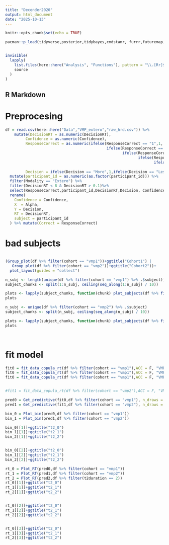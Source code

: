 ```yaml
---
title: "Decender2020"
output: html_document
date: "2025-10-13"
---
```


```r
knitr::opts_chunk$set(echo = TRUE)

pacman::p_load(tidyverse,posterior,tidybayes,cmdstanr, furrr,futuremap,ordbetareg, future.apply, patchwork,purrr)


invisible(
  lapply(
    list.files(here::here("Analysis", "Functions"), pattern = "\\.[Rr]$", full.names = TRUE),
    source
  )
)
```

## R Markdown

# Preprocesing

```r
df = read.csv(here::here("Data","VMP_extero","raw_hrd.csv")) %>% 
    mutate(DecisionRT = as.numeric(DecisionRT),
         Confidence = as.numeric(Confidence),
         ResponseCorrect = as.numeric(ifelse(ResponseCorrect == "1",1,
                                             ifelse(ResponseCorrect == "1.0",1,
                                                    ifelse(ResponseCorrect == "True",1,
                                                           ifelse(ResponseCorrect == "0",0,
                                                                  ifelse(ResponseCorrect == "0.0",0,
                                                                         ifelse(ResponseCorrect == "False",0,NA))))))),
         Decision = ifelse(Decision == "More",1,ifelse(Decision == "Less",0,NA))) %>% 
  mutate(participant_id = as.numeric(as.factor(participant_id))) %>%
  filter(Modality == "Extero") %>% 
  filter(DecisionRT < 8 & DecisionRT > 0.1)%>% 
  select(ResponseCorrect,participant_id,DecisionRT,Decision, Confidence, ConfidenceRT, Alpha,cohort)  %>% drop_na() %>% 
  rename(
    Confidence = Confidence,
    X  = Alpha,
    Y = Decision,
    RT = DecisionRT,
    subject = participant_id
  ) %>% mutate(Correct = ResponseCorrect)
```

# bad subjects
```r


```



```r
(Group_plot(df %>% filter(cohort == "vmp1"))+ggtitle("Cohort1") | 
   Group_plot(df %>% filter(cohort == "vmp2"))+ggtitle("Cohort2"))+
  plot_layout(guides = "collect")
```


```r
n_subj <- length(unique(df %>% filter(cohort == "vmp1") %>% .$subject))
subject_chunks <- split(1:n_subj, ceiling(seq_along(1:n_subj) / 10))

plots <- lapply(subject_chunks, function(chunk) plot_subjects(df %>% filter(cohort == "vmp1"), chunk, bin = 7))
plots
```


```r
n_subj <- unique(df %>% filter(cohort == "vmp2") %>% .$subject)
subject_chunks <- split(n_subj, ceiling(seq_along(n_subj) / 10))

plots <- lapply(subject_chunks, function(chunk) plot_subjects(df %>% filter(cohort == "vmp2"), chunk, bin = 7))
plots




```

# fit model

```r

fit0 = fit_data_copula_rt(df %>% filter(cohort == "vmp1"),ACC = F, "VMP1",modeltype = "pure")
fit0 = fit_data_copula_rt(df %>% filter(cohort == "vmp1"),ACC = F, "VMP1",modeltype = "meta_un")
fit0 = fit_data_copula_rt(df %>% filter(cohort == "vmp1"),ACC = F, "VMP1",modeltype = "meta_un_rt_un")


#fit1 = fit_data_copula_rt(df %>% filter(cohort == "vmp2"),ACC = F, "VMP2")
```


```r
pred0 = Get_predictive(fit0,df %>% filter(cohort == "vmp1"), n_draws = 10)
pred1 = Get_predictive(fit1,df %>% filter(cohort == "vmp2"), n_draws = 10)
```






```r
bin_0 = Plot_bin(pred0,df %>% filter(cohort == "vmp1"))
bin_1 = Plot_bin(pred1,df %>% filter(cohort == "vmp2"))

bin_0[[1]]+ggtitle("t2_0")
bin_1[[1]]+ggtitle("t2_1")
bin_2[[1]]+ggtitle("t2_2")


bin_0[[2]]+ggtitle("t2_0")
bin_1[[2]]+ggtitle("t2_1")
bin_2[[2]]+ggtitle("t2_2")

```


```r
rt_0 = Plot_RT(pred0,df %>% filter(cohort == "vmp1"))
rt_1 = Plot_RT(pred1,df %>% filter(cohort == "vmp2"))
rt_2 = Plot_RT(pred2,df %>% filter(t2duration == 2))
rt_0[[1]]+ggtitle("t2_0")
rt_1[[1]]+ggtitle("t2_1")
rt_2[[1]]+ggtitle("t2_2")


rt_0[[2]]+ggtitle("t2_0")
rt_1[[2]]+ggtitle("t2_1")
rt_2[[2]]+ggtitle("t2_2")


rt_0[[3]]+ggtitle("t2_0")
rt_1[[3]]+ggtitle("t2_1")
rt_2[[3]]+ggtitle("t2_2")
```




